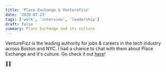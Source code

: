 ```yaml
---
title: 'Place Exchange & Venturefizz'
date: '2020-07-23'
tags: ['work', 'interview', 'leadership']
draft: false
summary: Place Exchange and its culture
---
```


VentureFizz is the leading authority for jobs & careers in the tech industry across Boston and NYC. I had a chance to chat with them about Place Exchange and it's culture. Go check it out [here](https://venturefizz.com/stories/nyc/engineering-spotlight-intersection)!

🙌🏾
